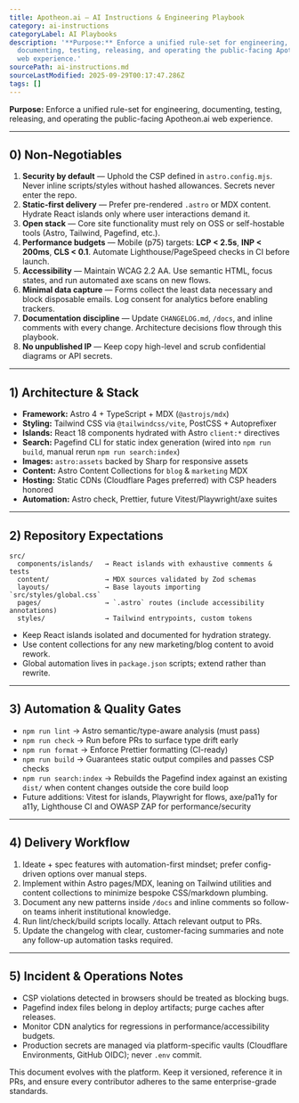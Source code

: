 ```yaml
---
title: Apotheon.ai — AI Instructions & Engineering Playbook
category: ai-instructions
categoryLabel: AI Playbooks
description: '**Purpose:** Enforce a unified rule-set for engineering,
  documenting, testing, releasing, and operating the public-facing Apotheon.ai
  web experience.'
sourcePath: ai-instructions.md
sourceLastModified: 2025-09-29T00:17:47.286Z
tags: []
---
```


**Purpose:** Enforce a unified rule-set for engineering, documenting, testing,
releasing, and operating the public-facing Apotheon.ai web experience.

---

## 0) Non-Negotiables

1. **Security by default** — Uphold the CSP defined in `astro.config.mjs`. Never
   inline scripts/styles without hashed allowances. Secrets never enter the repo.
2. **Static-first delivery** — Prefer pre-rendered `.astro` or MDX content.
   Hydrate React islands only where user interactions demand it.
3. **Open stack** — Core site functionality must rely on OSS or self-hostable
   tools (Astro, Tailwind, Pagefind, etc.).
4. **Performance budgets** — Mobile (p75) targets: **LCP < 2.5s**, **INP < 200ms**,
   **CLS < 0.1**. Automate Lighthouse/PageSpeed checks in CI before launch.
5. **Accessibility** — Maintain WCAG 2.2 AA. Use semantic HTML, focus states, and
   run automated axe scans on new flows.
6. **Minimal data capture** — Forms collect the least data necessary and block
   disposable emails. Log consent for analytics before enabling trackers.
7. **Documentation discipline** — Update `CHANGELOG.md`, `/docs`, and inline
   comments with every change. Architecture decisions flow through this playbook.
8. **No unpublished IP** — Keep copy high-level and scrub confidential diagrams
   or API secrets.

---

## 1) Architecture & Stack

- **Framework:** Astro 4 + TypeScript + MDX (`@astrojs/mdx`)
- **Styling:** Tailwind CSS via `@tailwindcss/vite`, PostCSS + Autoprefixer
- **Islands:** React 18 components hydrated with Astro `client:*` directives
- **Search:** Pagefind CLI for static index generation (wired into `npm run build`, manual rerun `npm run search:index`)
- **Images:** `astro:assets` backed by Sharp for responsive assets
- **Content:** Astro Content Collections for `blog` & `marketing` MDX
- **Hosting:** Static CDNs (Cloudflare Pages preferred) with CSP headers honored
- **Automation:** Astro check, Prettier, future Vitest/Playwright/axe suites

---

## 2) Repository Expectations

```
src/
  components/islands/   → React islands with exhaustive comments & tests
  content/              → MDX sources validated by Zod schemas
  layouts/              → Base layouts importing `src/styles/global.css`
  pages/                → `.astro` routes (include accessibility annotations)
  styles/               → Tailwind entrypoints, custom tokens
```

- Keep React islands isolated and documented for hydration strategy.
- Use content collections for any new marketing/blog content to avoid rework.
- Global automation lives in `package.json` scripts; extend rather than rewrite.

---

## 3) Automation & Quality Gates

- `npm run lint` → Astro semantic/type-aware analysis (must pass)
- `npm run check` → Run before PRs to surface type drift early
- `npm run format` → Enforce Prettier formatting (CI-ready)
- `npm run build` → Guarantees static output compiles and passes CSP checks
- `npm run search:index` → Rebuilds the Pagefind index against an existing
  `dist/` when content changes outside the core build loop
- Future additions: Vitest for islands, Playwright for flows, axe/pa11y for a11y,
  Lighthouse CI and OWASP ZAP for performance/security

---

## 4) Delivery Workflow

1. Ideate + spec features with automation-first mindset; prefer config-driven
   options over manual steps.
2. Implement within Astro pages/MDX, leaning on Tailwind utilities and content
   collections to minimize bespoke CSS/markdown plumbing.
3. Document any new patterns inside `/docs` and inline comments so follow-on
   teams inherit institutional knowledge.
4. Run lint/check/build scripts locally. Attach relevant output to PRs.
5. Update the changelog with clear, customer-facing summaries and note any
   follow-up automation tasks required.

---

## 5) Incident & Operations Notes

- CSP violations detected in browsers should be treated as blocking bugs.
- Pagefind index files belong in deploy artifacts; purge caches after releases.
- Monitor CDN analytics for regressions in performance/accessibility budgets.
- Production secrets are managed via platform-specific vaults (Cloudflare
  Environments, GitHub OIDC); never `.env` commit.

This document evolves with the platform. Keep it versioned, reference it in PRs,
and ensure every contributor adheres to the same enterprise-grade standards.
